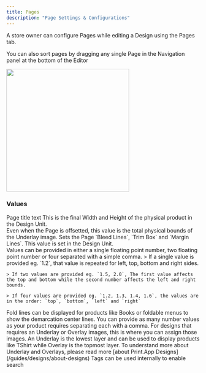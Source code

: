 ```yaml
---
title: Pages
description: "Page Settings & Configurations"
---
```


A store owner can configure Pages while editing a Design using the Pages tab.

<Tip>You can also sort pages by dragging any single Page in the Navigation panel at the bottom of the Editor</Tip>

<img width="320" class="rounded" src="/images/design-page.png" />

### Values

<ResponseField name="Title" type="">
    Page title text
</ResponseField>

<ResponseField name="Width & Height" type="">
    This is the final Width and Height of the physical product in the Design Unit.
    <br/>Even when the Page is offsetted, this value is the total physical bounds of the Underlay image.
</ResponseField>

<ResponseField name="Page Boundary" type="">
    Sets the Page `Bleed Lines`, `Trim Box` and `Margin Lines`. This value is set in the Design Unit.
    <br/>Values can be provided in either a single floating point number, two floating point number or four separated with a simple comma.
    > If a single value is provided eg. `1.2`, that value is repeated for left, top, bottom and right sides.

    > If two values are provided eg. `1.5, 2.0`, The first value affects the top and bottom while the second number affects the left and right bounds.

    > If four values are provided eg. `1.2, 1.3, 1.4, 1.6`, the values are in the order: `top`, `bottom`, `left` and `right`
</ResponseField>

<ResponseField name="Fold Lines" type="">
    Fold lines can be displayed for products like Books or foldable menus to show the demarcation center lines.
    You can provide as many number values as your product requires separating each with a comma.
</ResponseField>

<ResponseField name="Image Layers" type="">
    For designs that requires an Underlay or Overlay images, this is where you can assign those images.
    An Underlay is the lowest layer and can be used to display products like TShirt while Overlay is the topmost layer.
    To understand more about Underlay and Overlays, please read more [about Print.App Designs](/guides/designs/about-designs)
</ResponseField>

<ResponseField name="Tags" type="">
    Tags can be used internally to enable search
</ResponseField>